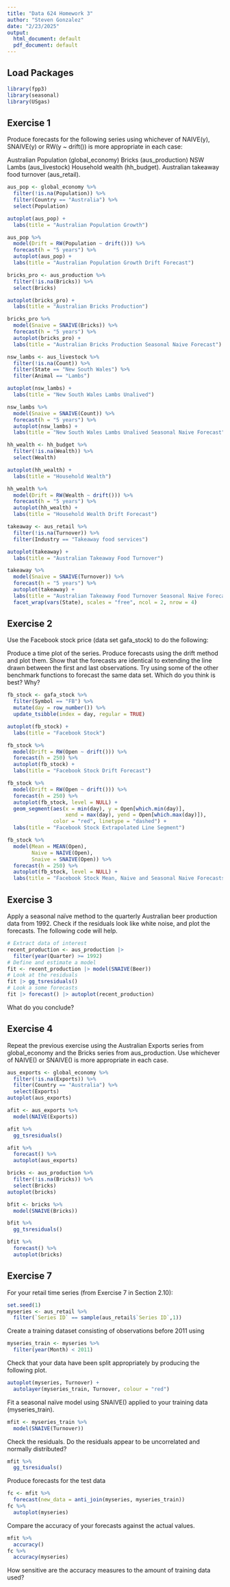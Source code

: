 ```yaml
---
title: "Data 624 Homework 3"
author: "Steven Gonzalez"
date: "2/23/2025"
output:
  html_document: default
  pdf_document: default
---
```


## Load Packages
```r
library(fpp3)
library(seasonal)
library(USgas)
```

## Exercise 1
Produce forecasts for the following series using whichever of NAIVE(y), SNAIVE(y) or RW(y ~ drift()) is more appropriate in each case:

Australian Population (global_economy)
Bricks (aus_production)
NSW Lambs (aus_livestock)
Household wealth (hh_budget).
Australian takeaway food turnover (aus_retail).
```r
aus_pop <- global_economy %>% 
  filter(!is.na(Population)) %>%
  filter(Country == "Australia") %>% 
  select(Population)

autoplot(aus_pop) +
  labs(title = "Australian Population Growth")

aus_pop %>% 
  model(Drift = RW(Population ~ drift())) %>% 
  forecast(h = "5 years") %>% 
  autoplot(aus_pop) +
  labs(title = "Australian Population Growth Drift Forecast")
```


```r
bricks_pro <- aus_production %>%
  filter(!is.na(Bricks)) %>% 
  select(Bricks)

autoplot(bricks_pro) +
  labs(title = "Australian Bricks Production")

bricks_pro %>% 
  model(Snaive = SNAIVE(Bricks)) %>% 
  forecast(h = "5 years") %>% 
  autoplot(bricks_pro) +
  labs(title = "Australian Bricks Production Seasonal Naive Forecast")
```


```r
nsw_lambs <- aus_livestock %>% 
  filter(!is.na(Count)) %>% 
  filter(State == "New South Wales") %>% 
  filter(Animal == "Lambs")

autoplot(nsw_lambs) +
  labs(title = "New South Wales Lambs Unalived")

nsw_lambs %>% 
  model(Snaive = SNAIVE(Count)) %>% 
  forecast(h = "5 years") %>% 
  autoplot(nsw_lambs) +
  labs(title = "New South Wales Lambs Unalived Seasonal Naive Forecast")
```


```r
hh_wealth <- hh_budget %>% 
  filter(!is.na(Wealth)) %>% 
  select(Wealth)

autoplot(hh_wealth) +
  labs(title = "Household Wealth")

hh_wealth %>% 
  model(Drift = RW(Wealth ~ drift())) %>% 
  forecast(h = "5 years") %>% 
  autoplot(hh_wealth) +
  labs(title = "Household Wealth Drift Forecast")
```


```r
takeaway <- aus_retail %>% 
  filter(!is.na(Turnover)) %>% 
  filter(Industry == "Takeaway food services")

autoplot(takeaway) +
  labs(title = "Australian Takeaway Food Turnover")

takeaway %>% 
  model(Snaive = SNAIVE(Turnover)) %>% 
  forecast(h = "5 years") %>% 
  autoplot(takeaway) +
  labs(title = "Australian Takeaway Food Turnover Seasonal Naive Forecast") +
  facet_wrap(vars(State), scales = "free", ncol = 2, nrow = 4)
```



## Exercise 2
Use the Facebook stock price (data set gafa_stock) to do the following:

Produce a time plot of the series.
Produce forecasts using the drift method and plot them.
Show that the forecasts are identical to extending the line drawn between the first and last observations.
Try using some of the other benchmark functions to forecast the same data set. Which do you think is best? Why?
```r
fb_stock <- gafa_stock %>% 
  filter(Symbol == "FB") %>% 
  mutate(day = row_number()) %>% 
  update_tsibble(index = day, regular = TRUE)

autoplot(fb_stock) +
  labs(title = "Facebook Stock")

fb_stock %>% 
  model(Drift = RW(Open ~ drift())) %>% 
  forecast(h = 250) %>% 
  autoplot(fb_stock) +
  labs(title = "Facebook Stock Drift Forecast")

fb_stock %>% 
  model(Drift = RW(Open ~ drift())) %>% 
  forecast(h = 250) %>% 
  autoplot(fb_stock, level = NULL) +
  geom_segment(aes(x = min(day), y = Open[which.min(day)], 
                   xend = max(day), yend = Open[which.max(day)]), 
               color = "red", linetype = "dashed") +
  labs(title = "Facebook Stock Extrapolated Line Segment")
```


```r
fb_stock %>% 
  model(Mean = MEAN(Open),
        Naive = NAIVE(Open),
        Snaive = SNAIVE(Open)) %>% 
  forecast(h = 250) %>% 
  autoplot(fb_stock, level = NULL) +
  labs(title = "Facebook Stock Mean, Naive and Seasonal Naive Forecasts")
```



## Exercise 3
Apply a seasonal naïve method to the quarterly Australian beer production data from 1992. Check if the residuals look like white noise, and plot the forecasts. The following code will help.
```r
# Extract data of interest
recent_production <- aus_production |>
  filter(year(Quarter) >= 1992)
# Define and estimate a model
fit <- recent_production |> model(SNAIVE(Beer))
# Look at the residuals
fit |> gg_tsresiduals()
# Look a some forecasts
fit |> forecast() |> autoplot(recent_production)
```

What do you conclude?



## Exercise 4
Repeat the previous exercise using the Australian Exports series from global_economy and the Bricks series from aus_production. Use whichever of NAIVE() or SNAIVE() is more appropriate in each case.
```r
aus_exports <- global_economy %>% 
  filter(!is.na(Exports)) %>% 
  filter(Country == "Australia") %>% 
  select(Exports)
autoplot(aus_exports)

afit <- aus_exports %>% 
  model(NAIVE(Exports))

afit %>% 
  gg_tsresiduals()

afit %>% 
  forecast() %>% 
  autoplot(aus_exports)
```


```r
bricks <- aus_production %>% 
  filter(!is.na(Bricks)) %>% 
  select(Bricks)
autoplot(bricks)

bfit <- bricks %>% 
  model(SNAIVE(Bricks))

bfit %>% 
  gg_tsresiduals()

bfit %>% 
  forecast() %>% 
  autoplot(bricks)
```



## Exercise 7
For your retail time series (from Exercise 7 in Section 2.10):
```r
set.seed(1)
myseries <- aus_retail %>% 
  filter(`Series ID` == sample(aus_retail$`Series ID`,1))
```

Create a training dataset consisting of observations before 2011 using
```r
myseries_train <- myseries %>% 
  filter(year(Month) < 2011)
```

Check that your data have been split appropriately by producing the following plot.
```r
autoplot(myseries, Turnover) +
  autolayer(myseries_train, Turnover, colour = "red")
```

Fit a seasonal naïve model using SNAIVE() applied to your training data (myseries_train).
```r
mfit <- myseries_train %>% 
  model(SNAIVE(Turnover))
```

Check the residuals. Do the residuals appear to be uncorrelated and normally distributed?
```r
mfit %>%
  gg_tsresiduals()
```

Produce forecasts for the test data
```r
fc <- mfit %>% 
  forecast(new_data = anti_join(myseries, myseries_train))
fc %>%
  autoplot(myseries)
```

Compare the accuracy of your forecasts against the actual values.
```r
mfit %>%
  accuracy()
fc %>% 
  accuracy(myseries)
```

How sensitive are the accuracy measures to the amount of training data used?

 
 